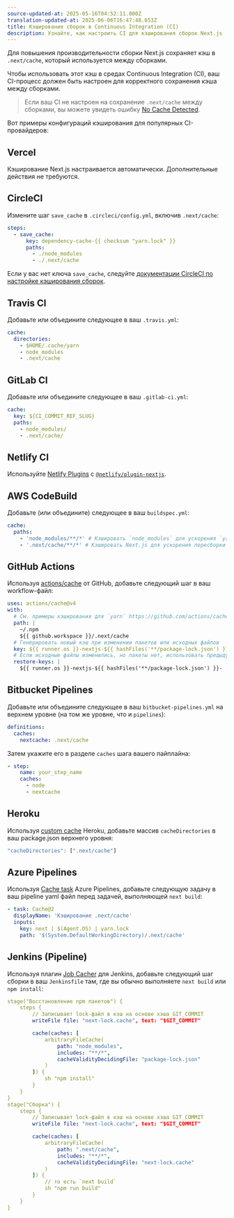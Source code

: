 ```yaml
---
source-updated-at: 2025-05-16T04:52:11.000Z
translation-updated-at: 2025-06-06T16:47:48.653Z
title: Кэширование сборок в Continuous Integration (CI)
description: Узнайте, как настроить CI для кэширования сборок Next.js
---
```


Для повышения производительности сборки Next.js сохраняет кэш в `.next/cache`, который используется между сборками.

Чтобы использовать этот кэш в средах Continuous Integration (CI), ваш CI-процесс должен быть настроен для корректного сохранения кэша между сборками.

> Если ваш CI не настроен на сохранение `.next/cache` между сборками, вы можете увидеть ошибку [No Cache Detected](/docs/messages/no-cache).

Вот примеры конфигураций кэширования для популярных CI-провайдеров:

## Vercel

Кэширование Next.js настраивается автоматически. Дополнительные действия не требуются.

## CircleCI

Измените шаг `save_cache` в `.circleci/config.yml`, включив `.next/cache`:

```yaml
steps:
  - save_cache:
      key: dependency-cache-{{ checksum "yarn.lock" }}
      paths:
        - ./node_modules
        - ./.next/cache
```

Если у вас нет ключа `save_cache`, следуйте [документации CircleCI по настройке кэширования сборок](https://circleci.com/docs/2.0/caching/).

## Travis CI

Добавьте или объедините следующее в ваш `.travis.yml`:

```yaml
cache:
  directories:
    - $HOME/.cache/yarn
    - node_modules
    - .next/cache
```

## GitLab CI

Добавьте или объедините следующее в ваш `.gitlab-ci.yml`:

```yaml
cache:
  key: ${CI_COMMIT_REF_SLUG}
  paths:
    - node_modules/
    - .next/cache/
```

## Netlify CI

Используйте [Netlify Plugins](https://www.netlify.com/products/build/plugins/) с [`@netlify/plugin-nextjs`](https://www.npmjs.com/package/@netlify/plugin-nextjs).

## AWS CodeBuild

Добавьте (или объедините) следующее в ваш `buildspec.yml`:

```yaml
cache:
  paths:
    - 'node_modules/**/*' # Кэшировать `node_modules` для ускорения `yarn` или `npm i`
    - '.next/cache/**/*' # Кэшировать Next.js для ускорения пересборки приложения
```

## GitHub Actions

Используя [actions/cache](https://github.com/actions/cache) от GitHub, добавьте следующий шаг в ваш workflow-файл:

```yaml
uses: actions/cache@v4
with:
  # См. примеры кэширования для `yarn` https://github.com/actions/cache/blob/main/examples.md#node---yarn или используйте кэширование через actions/setup-node https://github.com/actions/setup-node
  path: |
    ~/.npm
    ${{ github.workspace }}/.next/cache
  # Генерировать новый кэш при изменении пакетов или исходных файлов
  key: ${{ runner.os }}-nextjs-${{ hashFiles('**/package-lock.json') }}-${{ hashFiles('**/*.js', '**/*.jsx', '**/*.ts', '**/*.tsx') }}
  # Если исходные файлы изменились, но пакеты нет, использовать предыдущий кэш
  restore-keys: |
    ${{ runner.os }}-nextjs-${{ hashFiles('**/package-lock.json') }}-
```

## Bitbucket Pipelines

Добавьте или объедините следующее в ваш `bitbucket-pipelines.yml` на верхнем уровне (на том же уровне, что и `pipelines`):

```yaml
definitions:
  caches:
    nextcache: .next/cache
```

Затем укажите его в разделе `caches` шага вашего пайплайна:

```yaml
- step:
    name: your_step_name
    caches:
      - node
      - nextcache
```

## Heroku

Используя [custom cache](https://devcenter.heroku.com/articles/nodejs-support#custom-caching) Heroku, добавьте массив `cacheDirectories` в ваш package.json верхнего уровня:

```javascript
"cacheDirectories": [".next/cache"]
```

## Azure Pipelines

Используя [Cache task](https://docs.microsoft.com/en-us/azure/devops/pipelines/tasks/utility/cache) Azure Pipelines, добавьте следующую задачу в ваш pipeline yaml файл перед задачей, выполняющей `next build`:

```yaml
- task: Cache@2
  displayName: 'Кэширование .next/cache'
  inputs:
    key: next | $(Agent.OS) | yarn.lock
    path: '$(System.DefaultWorkingDirectory)/.next/cache'
```

## Jenkins (Pipeline)

Используя плагин [Job Cacher](https://www.jenkins.io/doc/pipeline/steps/jobcacher/) для Jenkins, добавьте следующий шаг сборки в ваш `Jenkinsfile` там, где вы обычно выполняете `next build` или `npm install`:

```yaml
stage("Восстановление npm пакетов") {
    steps {
        // Записывает lock-файл в кэш на основе хэша GIT_COMMIT
        writeFile file: "next-lock.cache", text: "$GIT_COMMIT"

        cache(caches: [
            arbitraryFileCache(
                path: "node_modules",
                includes: "**/*",
                cacheValidityDecidingFile: "package-lock.json"
            )
        ]) {
            sh "npm install"
        }
    }
}
stage("Сборка") {
    steps {
        // Записывает lock-файл в кэш на основе хэша GIT_COMMIT
        writeFile file: "next-lock.cache", text: "$GIT_COMMIT"

        cache(caches: [
            arbitraryFileCache(
                path: ".next/cache",
                includes: "**/*",
                cacheValidityDecidingFile: "next-lock.cache"
            )
        ]) {
            // то есть `next build`
            sh "npm run build"
        }
    }
}
```